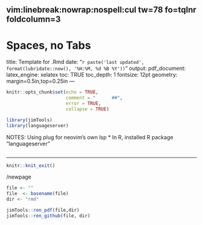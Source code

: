 
	 vim:linebreak:nowrap:nospell:cul tw=78 fo=tqlnr foldcolumn=3 
--- 
# Spaces, no Tabs
title: Template for .Rmd 
date: "`r paste('last updated', 
    format(lubridate::now(), '%H:%M, %d %B %Y'))`"
output: 
  pdf_document: 
    latex_engine: xelatex
toc: TRUE 
toc_depth:  1 
fontsize: 12pt 
geometry: margin=0.5in,top=0.25in 
---

<!-- 
set cul   "cursorline
cc=+1			"colorcolumn is 1 more than tw

vim: to format all urls for md
s/https.*/[&]()/g
-->

```r
knitr::opts_chunk$set(echo = TRUE,
                      comment = "      ##",
                      error = TRUE,
                      collapse = TRUE)
```

<!--  RENDER:  see bottom -->

```r
library(jimTools)
library(languageserver)

``` 

NOTES:
Using plug for neovim's own lsp
* In R, installed R package "languageserver"

```r
```

***

```r
knitr::knit_exit()
```

/newpage

```r

file <- ""
file  <- basename(file)
dir <- "rmd"

jimTools::ren_pdf(file,dir)
jimTools::ren_github(file, dir)
```
